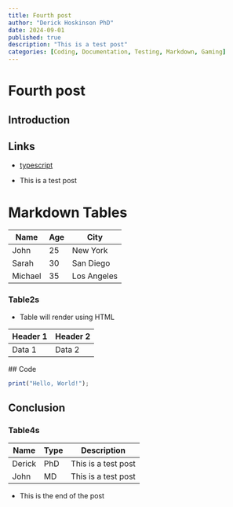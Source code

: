 ```yaml
---
title: Fourth post
author: "Derick Hoskinson PhD"
date: 2024-09-01
published: true
description: "This is a test post"
categories: [Coding, Documentation, Testing, Markdown, Gaming]
---
```


# Fourth post

## Introduction

## Links

- [typescript](https://www.typescriptlang.org/)

- This is a test post

# Markdown Tables

| Name    | Age | City        |
| ------- | --- | ----------- |
| John    | 25  | New York    |
| Sarah   | 30  | San Diego   |
| Michael | 35  | Los Angeles |

### Table2s

- Table will render using HTML

<table>
  <thead>
    <tr>
      <th>Header 1</th>
      <th>Header 2</th>
    </tr>
  </thead>
  <tbody>
    <tr>
      <td>Data 1</td>
      <td>Data 2</td>
    </tr>
  </tbody>
</table>
## Code

```typescript
print("Hello, World!");
```

## Conclusion

### Table4s

| Name   | Type | Description         |
| ------ | ---- | ------------------- |
| Derick | PhD  | This is a test post |
| John   | MD   | This is a test post |

- This is the end of the post
